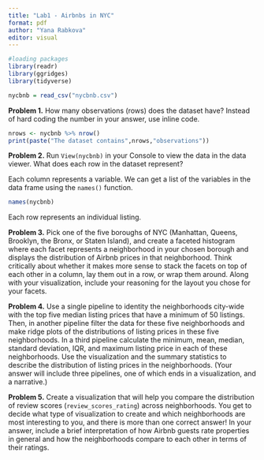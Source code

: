 ```yaml
---
title: "Lab1 - Airbnbs in NYC"
format: pdf
author: "Yana Rabkova"
editor: visual
---
```


```r
#loading packages
library(readr)
library(ggridges)
library(tidyverse)

nycbnb = read_csv("nycbnb.csv")
```

**Problem 1.** How many observations (rows) does the dataset have? Instead of hard coding the number in your answer, use inline code.

```r
nrows <- nycbnb %>% nrow()
print(paste("The dataset contains",nrows,"observations"))
```

**Problem 2.** Run `View(nycbnb)` in your Console to view the data in the data viewer. What does each row in the dataset represent?

Each column represents a variable. We can get a list of the variables in the data frame using the `names()` function.

```r

names(nycbnb)
```

Each row represents an individual listing.

**Problem 3.** Pick one of the five boroughs of NYC (Manhattan, Queens, Brooklyn, the Bronx, or Staten Island), and create a faceted histogram where each facet represents a neighborhood in your chosen borough and displays the distribution of Airbnb prices in that neighborhood. Think critically about whether it makes more sense to stack the facets on top of each other in a column, lay them out in a row, or wrap them around. Along with your visualization, include your reasoning for the layout you chose for your facets.

**Problem 4.** Use a single pipeline to identity the neighborhoods city-wide with the top five median listing prices that have a minimum of 50 listings. Then, in another pipeline filter the data for these five neighborhoods and make ridge plots of the distributions of listing prices in these five neighborhoods. In a third pipeline calculate the minimum, mean, median, standard deviation, IQR, and maximum listing price in each of these neighborhoods. Use the visualization and the summary statistics to describe the distribution of listing prices in the neighborhoods. (Your answer will include three pipelines, one of which ends in a visualization, and a narrative.)

**Problem 5.** Create a visualization that will help you compare the distribution of review scores (`review_scores_rating`) across neighborhoods. You get to decide what type of visualization to create and which neighborhoods are most interesting to you, and there is more than one correct answer! In your answer, include a brief interpretation of how Airbnb guests rate properties in general and how the neighborhoods compare to each other in terms of their ratings.
